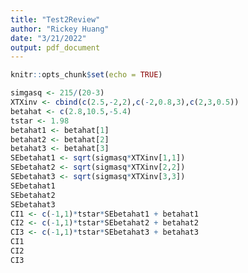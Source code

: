 ```yaml
---
title: "Test2Review"
author: "Rickey Huang"
date: "3/21/2022"
output: pdf_document
---
```


```r
knitr::opts_chunk$set(echo = TRUE)
```

\section{Question 1}

```r
simgasq <- 215/(20-3)
XTXinv <- cbind(c(2.5,-2,2),c(-2,0.8,3),c(2,3,0.5))
betahat <- c(2.8,10.5,-5.4)
tstar <- 1.98
betahat1 <- betahat[1]
betahat2 <- betahat[2]
betahat3 <- betahat[3]
SEbetahat1 <- sqrt(sigmasq*XTXinv[1,1])
SEbetahat2 <- sqrt(sigmasq*XTXinv[2,2])
SEbetahat3 <- sqrt(sigmasq*XTXinv[3,3])
SEbetahat1
SEbetahat2
SEbetahat3
CI1 <- c(-1,1)*tstar*SEbetahat1 + betahat1
CI2 <- c(-1,1)*tstar*SEbetahat2 + betahat2
CI3 <- c(-1,1)*tstar*SEbetahat3 + betahat3
CI1
CI2
CI3
```


